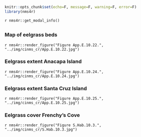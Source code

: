 ```r
knitr::opts_chunk$set(echo=F, message=F, warning=F, error=F)
library(nms4r)
```

`r nms4r::get_modal_info()`

## {.tabset}

### Map of eelgrass beds

`r nms4r::render_figure("Figure App.E.10.22.", "../img/cinms_cr/App.E.10.22.jpg")`

### Eelgrass extent Anacapa Island

`r nms4r::render_figure("Figure App.E.10.24.", "../img/cinms_cr/App.E.10.24.jpg")`

### Eelgrass extent Santa Cruz Island

`r nms4r::render_figure("Figure App.E.10.25.", "../img/cinms_cr/App.E.10.25.jpg")`

### Eelgrass cover Frenchy's Cove

`r nms4r::render_figure("Figure S.Hab.10.3.", "../img/cinms_cr/S.Hab.10.3.jpg")`



